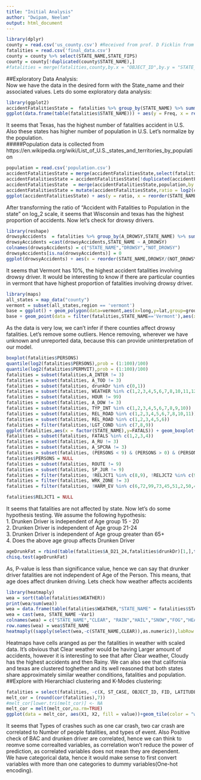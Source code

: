 ```yaml
---
title: "Initial Analysis"
author: "Dwipam, Neelam"
output: html_document
---
```


```r
library(dplyr)
county = read.csv('us_county.csv') #Received from prof. D Ficklin from geology department
fatalities = read.csv('final_data.csv')
county = county %>% select(STATE_NAME,STATE_FIPS)
county = county[!duplicated(county$STATE_NAME),]
#fatalities = merge(fatalities,county,by.x = "OBJECT_ID",by.y = "STATE_FIPS",all.x =FALSE)
```
##Exploratory Data Analysis:  
Now we have the data in the desired form with the State_name and their associated values. Lets do some exploratory data analysis:
```r
library(ggplot2)
accidentFatalitiesState =  fatalities %>% group_by(STATE_NAME) %>% summarise(count = n())
ggplot(data.frame(table(fatalities$STATE_NAME))) + aes(y = Freq, x = reorder(Var1,Freq)) + geom_bar(stat = 'identity') + coord_flip() + ylab("Total Number of fatalities accident") + xlab("State Name") + ggtitle("Fatalities accident by State") + scale_y_continuous(breaks = seq(1,max(accidentFatalitiesState$count),by = 500)) +  theme_minimal() + theme(title = element_text(family = "Trebuchet MS", color="#422164", face="bold", size=15)) + theme(text = element_text(size=8,colour="#266164"))
```
  
It seems that Texas, has the highest number of fatalities accident in U.S. Also these states has higher number of population in U.S. Let's normalize by the population.  
#####Population data is collected from https://en.wikipedia.org/wiki/List_of_U.S._states_and_territories_by_population
```r
population = read.csv('population.csv')
accidentFatalitiesState = merge(accidentFatalitiesState,select(fatalities,OBJECT_ID,STATE_NAME),by='STATE_NAME')
accidentFatalitiesState = accidentFatalitiesState[!duplicated(accidentFatalitiesState$STATE_NAME),]
accidentFatalitiesState  = merge(accidentFatalitiesState,population,by = 'OBJECT_ID')
accidentFatalitiesState = mutate(accidentFatalitiesState,ratio = log2(count/as.numeric(gsub(",","",Population))))
ggplot(accidentFatalitiesState) + aes(y = ratio, x = reorder(STATE_NAME,ratio)) + coord_flip() + geom_bar(stat='identity') + labs(title = 'Ratio of accident fatalities to population',y = 'Log Ratio',x = 'State Name') + theme_minimal() + theme(title = element_text(family = "Trebuchet MS", color="#422164", face="bold", size=15)) + theme(text = element_text(size=8,colour="#266164"))
```

After transforming the ratio of "Accident with Fatalities to Population in the state " on log_2 scale, it seems that Wisconsin and texas has the highest proportion of accidents. Now let's check for drowsy drivers.

```r
library(reshape)
drowsyAccidents  = fatalities %>% group_by(A_DROWSY,STATE_NAME) %>% summarise(count = n())
drowsyAccidents =cast(drowsyAccidents,STATE_NAME ~ A_DROWSY)
colnames(drowsyAccidents) = c("STATE_NAME","DROWSY","NOT_DROWSY")
drowsyAccidents[is.na(drowsyAccidents)] = 0
ggplot(drowsyAccidents) + aes(x = reorder(STATE_NAME,DROWSY/(NOT_DROWSY+DROWSY)), y = DROWSY/(NOT_DROWSY+DROWSY)) + geom_bar(stat = 'identity') + coord_flip()+ labs(title = 'Percentage of Drowsy drivers involved in accidents State-wise',y = 'Drowsy Drivers/Accident Fatalities',x = 'State Name') + theme_minimal() + theme(title = element_text(family = "Trebuchet MS", color="#422164", face="bold", size=12)) + theme(text = element_text(size=8,colour="#266164"))
```

It seems that Vermont has 10%, the highest accident fatalities involving drowsy driver. It would be interesting to know if there are particular counties in vermont that have highest proportion of fatalities involving drowsy driver.

```r
library(maps)
all_states = map_data("county")
vermont = subset(all_states,region == 'vermont')
base = ggplot() + geom_polygon(data=vermont,aes(x=long,y=lat,group=group),colour = "white",fill='#E4CCCC')
base + geom_point(data = filter(fatalities,STATE_NAME=='Vermont'),aes(x = LONGITUD,y = LATITUDE,colour = as.factor(A_DROWSY)))+ labs(title = 'Location Map for fatalities involving drowsy driver in Vermont',x="",y="",color="") + theme_minimal() + theme(title = element_text(family = "Trebuchet MS", color="#422164", face="bold", size=12),legend.title = element_text(color="red")) + theme(text = element_text(colour="#266164"),axis.text.x = element_blank(),axis.text.y = element_blank()) + scale_color_manual(labels = c("Drowsy Driver", "Non Drowsy Driver"), values = c("red", "blue"))
```

As the data is very low, we can't infer if there counties affect drowsy fatalities. Let's remove some outliers. Hence removing, wherever we have unknown and unreported data, because this can provide uninterpretation of our model.

```r
boxplot(fatalities$PERSONS)
quantile(log2(fatalities$PERSONS),prob = (1:100)/100)
quantile(log2(fatalities$PERMVIT),prob = (1:100)/100)
fatalities = subset(fatalities,A_INTER != 3)
fatalities = subset(fatalities, A_TOD != 3)
fatalities = subset(fatalities, drunkDr %in% c(0,1))
fatalities = subset(fatalities, WEATHER %in% c(1,2,3,4,5,6,7,8,10,11,12))
fatalities = subset(fatalities, HOUR != 99)
fatalities = subset(fatalities, A_DOW != 3)
fatalities = subset(fatalities, TYP_INT %in% c(1,2,3,4,5,6,7,8,9,10))
fatalities = subset(fatalities, REL_ROAD %in% c(1,2,3,4,5,6,7,8,10,11))
fatalities = subset(fatalities, REL_ROAD %in% c(1,2,3,4,5,6))
fatalities = filter(fatalities,!LGT_COND %in% c(7,8,9))
ggplot(fatalities,aes(x = factor(STATE_NAME),y=FATALS)) + geom_boxplot(aes(colour = factor(STATE_NAME)),outlier.colour = "red", outlier.size = 1,) + coord_flip() +geom_jitter(size=0.01,alpha=0.05) + labs(title="Fatalities by State (BoxPlot)", x = "State Name", y="Total Fatalities")
fatalities = subset(fatalities, FATALS %in% c(1,2,3,4))
fatalities = subset(fatalities, A_RU != 3)
fatalities = subset(fatalities, A_SPCRA != 3)
fatalities = subset(fatalities, (PERSONS < 9) & (PERSONS > 0) & (PERSONS == PERMVIT) & (FATALS <= PERSONS))
fatalities$PERSONS = NULL
fatalities = subset(fatalities, ROUTE != 9)
fatalities = subset(fatalities, SP_JUR != 9)
fatalities = filter(fatalities, !RELJCT1 %in% c(8,9), !RELJCT2 %in% c(98,99))
fatalities = filter(fatalities, WRK_ZONE != 3)
fatalities = filter(fatalities, !HARM_EV %in% c(6,72,99,73,45,51,2,50,49,20,44,40,48,54,16,3,7,46,41,26,19,57,17,39,58,10,21,23,99))

fatalities$RELJCT1 = NULL
```

It seems that fatalities are not affected by state.
Now let's do some hypothesis testing. We assume the following hypothesis:  
1. Drunken Driver is independent of Age group 15 - 20  
2. Drunken Driver is independent of Age group 21-24  
3. Drunken Driver is independent of Age group greater than 65+  
4. Does the above age group affects Drunken Driver  

```r
ageDrunkFat = rbind(table(fatalities$A_D21_24,fatalities$drunkDr)[1,],table(fatalities$A_D15_20,fatalities$drunkDr)[1,], table(fatalities$A_D65PLS,fatalities$drunkDr)[1,])
chisq.test(ageDrunkFat)
```

As, P-value is less than significance value, hence we can say that drunker driver fatalities are not independent of Age of the Person. This means, that age does affect drunken driving. Lets check how weather affects accidents 

```r
library(heatmaply)
wea = sort(table(fatalities$WEATHER))
print(wea/sum(wea))
wea = data.frame(table(fatalities$WEATHER,"STATE_NAME" = fatalities$STATE_NAME))
wea = cast(wea, STATE_NAME ~Var1)
colnames(wea) = c("STATE_NAME","CLEAR", "RAIN","HAIL","SNOW","FOG","HEAVY WIND","SAND", "OTHER","COUDY","BLOWING SNOW","FREEZING RAIN")
row.names(wea) = wea$STATE_NAME
heatmaply((sapply(select(wea,-c(STATE_NAME,CLEAR)),as.numeric)),labRow = row.names(wea),scale = "row")
```
Heatmaps have cells aranged as per the fatalities in weather with scaled data. It's obvious that Clear weather would be having Larger amount of accidents, however it is interesting to see that after Clear weather, Cloudy has the highest accidents and then Rainy. We can also see that california and texas are clustered toghether and its well reasoned that both states share approximately similar weather conditions, fatalities and population.  
##Explore with Hierarchiacl clustering and K-Modes clustering:  

```r
fatalities = select(fatalities, -c(X, ST_CASE, OBJECT_ID, FID, LATITUDE,LONGITUD,STATE_NAME,DAY_WEEK,HOUR))
melt_cor = (round(cor(fatalities),7))
#melt_cor[lower.tri(melt_cor)] <- NA
melt_cor = melt(melt_cor,na.rm=TRUE)
ggplot(data = melt_cor, aes(X1, X2, fill = value))+geom_tile(color = "white")+labs(title="Correlation matrix for variables")+scale_fill_gradient2(low = "blue", high = "red", mi= "white",  midpoint = 0, limit = c(-1,1), space = "Lab", name="Pearson\nCorrelation") +theme_minimal()+ theme(axis.text.x =element_text(angle= 45, vjust = 1, size = 7, hjust = 1),axis.title = element_blank())+coord_fixed()
```

It seems that Types of crashes such as one car crash, two car crash are correlated to Number of people fatalities, and types of event. Also Positive check of BAC and drunken driver are correlated, hence we can think to reomve some correalted variables, as correlation won't reduce the power of prediction, as correlated variables does not mean they are dependent.  
We have categorical data, hence it would make sense to first convert variables with more than one categories to dummy variables(One-hot encoding).

```r

```
